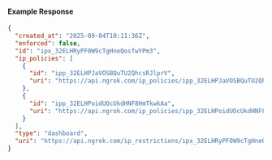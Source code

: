
#### Example Response

```json
{
  "created_at": "2025-09-04T10:11:36Z",
  "enforced": false,
  "id": "ipx_32ELHRyPF0W9cTgHneQosfwYPm3",
  "ip_policies": [
    {
      "id": "ipp_32ELHPJaVOSBQuTU2QhcsRJlprV",
      "uri": "https://api.ngrok.com/ip_policies/ipp_32ELHPJaVOSBQuTU2QhcsRJlprV"
    },
    {
      "id": "ipp_32ELHPoidUOcUkdHNF8HmTkwkAa",
      "uri": "https://api.ngrok.com/ip_policies/ipp_32ELHPoidUOcUkdHNF8HmTkwkAa"
    }
  ],
  "type": "dashboard",
  "uri": "https://api.ngrok.com/ip_restrictions/ipx_32ELHRyPF0W9cTgHneQosfwYPm3"
}
```
